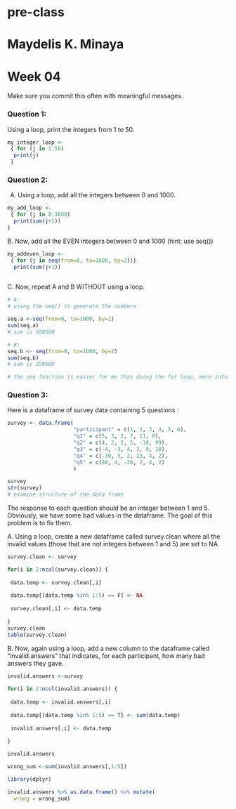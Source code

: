 # pre-class
# Maydelis K. Minaya
# Week 04

Make sure you commit this often with meaningful messages. 

### Question 1:

Using a loop, print the integers from 1 to 50. 

``` r
my_integer_loop <- 
 { for (j in 1:50)
  print(j)
 }

```

### Question 2:

A.  Using a loop, add all the integers between 0 and 1000.

``` r
my_add_loop <- 
 { for (j in 0:1000)
  print(sum(j+1))
}

```


B. Now, add all the EVEN integers between 0 and 1000 (hint: use seq())

``` r
my_addeven_loop <- 
 { for (j in seq(from=0, to=1000, by=2))}
  print(sum(j+1))
  
```

C. Now, repeat A and B WITHOUT using a loop.

```r
# A:
# using the seq() to generate the numbers

seq.a <-seq(from=0, to=1000, by=1)
sum(seq.a)
# sum is 500500

# B:
seq.b <- seq(from=0, to=1000, by=2)
sum(seq.b)
# sum is 250500

# the seq function is easier for me than doing the for loop, more intuitive and easier to code 

```

### Question 3:

Here is a dataframe of survey data containing 5 questions :

```r
survey <- data.frame(
                     "participant" = c(1, 2, 3, 4, 5, 6),
                     "q1" = c(5, 3, 2, 7, 11, 0),
                     "q2" = c(4, 2, 2, 5, -10, 99),
                     "q3" = c(-4, -3, 4, 2, 9, 10),
                     "q4" = c(-30, 5, 2, 23, 4, 2),
                     "q5" = c(88, 4, -20, 2, 4, 2)
                     )

survey
str(survey)
# examine structure of the data frame
```
The response to each question should be an integer between 1 and 5. Obviously, we have some bad values in the dataframe. The goal of this problem is to fix them.

A. Using a loop, create a new dataframe called survey.clean where all the invalid values (those that are not integers between 1 and 5) are set to NA.

``` r

survey.clean <- survey

for(i in 2:ncol(survey.clean)) {
  
 data.temp <- survey.clean[,i]
 
 data.temp[(data.temp %in% 1:5) == F] <- NA
 
 survey.clean[,i] <- data.temp
 
}
survey.clean
table(survey.clean)
```


B. Now, again using a loop, add a new column to the dataframe called “invalid.answers” that indicates, for each participant, how many bad answers they gave.

``` r

invalid.answers <-survey
  
for(i in 2:ncol(invalid.answers)) {
  
 data.temp <- invalid.answers[,i]
 
 data.temp[(data.temp %in% 1:5) == T] <- sum(data.temp)
 
 invalid.answers[,i] <- data.temp
 
}

invalid.answers

wrong_sum <-sum(invalid.answers[,1:5])

library(dplyr)

invalid.answers %>% as.data.frame() %>% mutate(
  wrong = wrong_sum)

```





